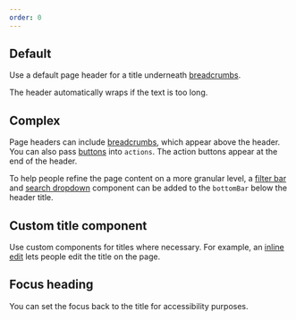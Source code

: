 ```yaml
---
order: 0
---
```



## Default

Use a default page header for a title underneath [breadcrumbs](/components/breadcrumbs/examples).

The header automatically wraps if the text is too long.

<Example Component={PageHeaderDefault} packageName="@atlaskit/page-header" />

## Complex

Page headers can include [breadcrumbs](/components/breadcrumbs/examples), which appear above the header. You can also pass [buttons](/components/button/examples) into `actions`. The action buttons appear at the end of the header.

To help people refine the page content on a more granular level, a [filter bar](/components/textfield/examples) and [search dropdown](/components/dropdown-menu/examples) component can be added to the `bottomBar` below the header title.

<Example Component={PageHeaderComplex} packageName="@atlaskit/page-header" />

## Custom title component

Use custom components for titles where necessary. For example, an [inline edit](/components/inline-edit/examples) lets people edit the title on the page.

<Example
  Component={PageHeaderCustomTitle}
  packageName="@atlaskit/page-header"
/>

## Focus heading

You can set the focus back to the title for accessibility purposes.

<Example
  Component={PageHeaderFocusHeading}
  packageName="@atlaskit/page-header"
/>

